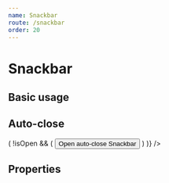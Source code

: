 ```yaml
---
name: Snackbar
route: /snackbar
order: 20
---
```



# Snackbar

## Basic usage

<Playground>
  <Snackbar
    defaultOpen
    content="Default Snackbar"
  />

  <Snackbar
    defaultOpen
    content="Success Snackbar"
    success
  />

  <Snackbar
    defaultOpen
    content="Warning Snackbar"
    warning
  />

  <Snackbar
    defaultOpen
    content="Error Snackbar"
    error
  />
</Playground>

## Auto-close

<Playground>
  <Snackbar
    autoClose
    delay={2000}
    content="Snackbar automatically closed after 2 seconds"
    renderTrigger={({ show, isOpen }) => (
      !isOpen && (
        <Button onClick={show}>
          Open auto-close Snackbar
        </Button>
      )
    )}
  />
</Playground>

## Properties

<PropsTable of={Snackbar} />
